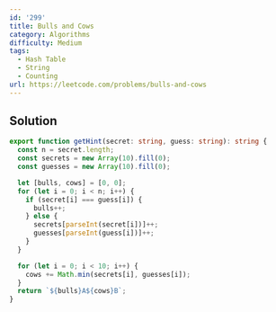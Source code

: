 ```yaml
---
id: '299'
title: Bulls and Cows
category: Algorithms
difficulty: Medium
tags:
  - Hash Table
  - String
  - Counting
url: https://leetcode.com/problems/bulls-and-cows
---
```


## Solution

```typescript filename="solution.ts" copy
export function getHint(secret: string, guess: string): string {
  const n = secret.length;
  const secrets = new Array(10).fill(0);
  const guesses = new Array(10).fill(0);

  let [bulls, cows] = [0, 0];
  for (let i = 0; i < n; i++) {
    if (secret[i] === guess[i]) {
      bulls++;
    } else {
      secrets[parseInt(secret[i])]++;
      guesses[parseInt(guess[i])]++;
    }
  }

  for (let i = 0; i < 10; i++) {
    cows += Math.min(secrets[i], guesses[i]);
  }
  return `${bulls}A${cows}B`;
}
```
